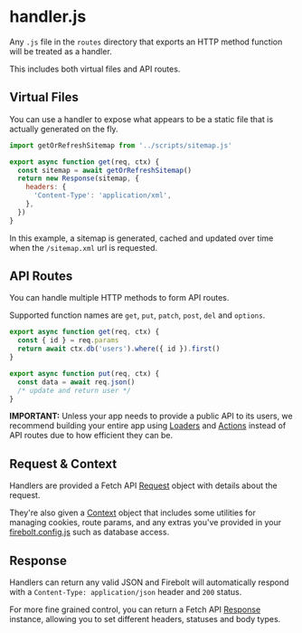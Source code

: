 <Meta
  title='Reference: handler.js'
  description='API Reference for handlers in Firebolt.'
/>

# handler.js

Any `.js` file in the `routes` directory that exports an HTTP method function will be treated as a handler.

This includes both virtual files and API routes.

## Virtual Files

You can use a handler to expose what appears to be a static file that is actually generated on the fly.

```jsx title='routes/sitemap.xml.js' lineNumbers
import getOrRefreshSitemap from '../scripts/sitemap.js'

export async function get(req, ctx) {
  const sitemap = await getOrRefreshSitemap()
  return new Response(sitemap, {
    headers: {
      'Content-Type': 'application/xml',
    },
  })
}
```

In this example, a sitemap is generated, cached and updated over time when the `/sitemap.xml` url is requested.

## API Routes

You can handle multiple HTTP methods to form API routes.

Supported function names are `get`, `put`, `patch`, `post`, `del` and `options`.

```jsx title='route/api/users/$id.js' lineNumbers
export async function get(req, ctx) {
  const { id } = req.params
  return await ctx.db('users').where({ id }).first()
}

export async function put(req, ctx) {
  const data = await req.json()
  /* update and return user */
}
```

**IMPORTANT:** Unless your app needs to provide a public API to its users, we recommend building your entire app using [Loaders](/docs/loaders) and [Actions](/docs/actions) instead of API routes due to how efficient they can be.

## Request & Context

Handlers are provided a Fetch API [Request](https://developer.mozilla.org/en-US/docs/Web/API/Request) object with details about the request.

They're also given a [Context](/docs/ref/context) object that includes some utilities for managing cookies, route params, and any extras you've provided in your [firebolt.config.js](/docs/ref/config) such as database access.

## Response

Handlers can return any valid JSON and Firebolt will automatically respond with a `Content-Type: application/json` header and `200` status.

For more fine grained control, you can return a Fetch API [Response](https://developer.mozilla.org/en-US/docs/Web/API/Response) instance, allowing you to set different headers, statuses and body types.
